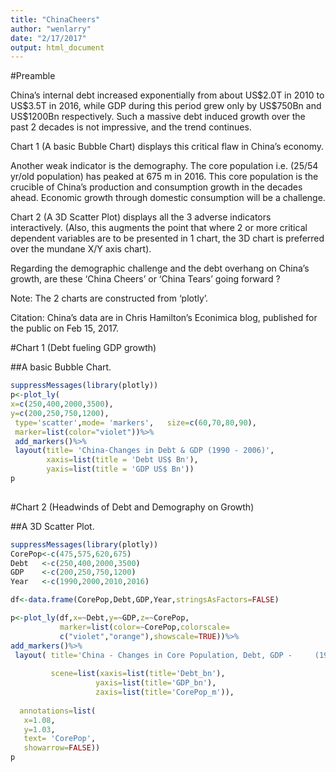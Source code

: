 ```yaml
---
title: "ChinaCheers"
author: "wenlarry"
date: "2/17/2017"
output: html_document
---
```

#Preamble

China's internal debt increased exponentially from about US$2.0T in 2010 to 
US$3.5T in 2016, while GDP during this period grew only by 
US$750Bn and US$1200Bn respectively. Such a massive debt induced growth over the past 2 decades is not impressive, and the trend continues. 

Chart 1 (A basic Bubble Chart) displays this critical flaw in China's economy.

Another weak indicator is the demography. The core population i.e. (25/54 yr/old population) has peaked at 675 m in 2016. This core population is the crucible of China's production and consumption growth in the decades ahead. Economic growth through domestic consumption will be a challenge.

Chart 2 (A 3D Scatter Plot) displays all the 3 adverse indicators interactively. (Also, this augments the point that where 2 or more critical dependent variables are to be presented in 1 chart, the 3D chart is preferred over the mundane X/Y axis chart). 

Regarding the demographic challenge and the debt overhang on China's growth, are these 'China Cheers' or 'China Tears' going forward ?


Note: The 2 charts are constructed from 'plotly'.

Citation: China's data are in Chris Hamilton's Econimica blog, published for the public on Feb 15, 2017.


#Chart 1 (Debt fueling GDP growth) 


##A basic Bubble Chart.


```r
suppressMessages(library(plotly))
p<-plot_ly(
x=c(250,400,2000,3500),
y=c(200,250,750,1200),
 type='scatter',mode= 'markers',   size=c(60,70,80,90), 
 marker=list(color="violet"))%>% 
 add_markers()%>% 
 layout(title= 'China-Changes in Debt & GDP (1990 - 2006)',
        xaxis=list(title = 'Debt US$ Bn'),
        yaxis=list(title = 'GDP US$ Bn'))
p
 
```

#Chart 2 (Headwinds of Debt and Demography on Growth) 

##A 3D  Scatter Plot.


```r
suppressMessages(library(plotly))
CorePop<-c(475,575,620,675)
Debt   <-c(250,400,2000,3500) 
GDP    <-c(200,250,750,1200)
Year   <-c(1990,2000,2010,2016) 

df<-data.frame(CorePop,Debt,GDP,Year,stringsAsFactors=FALSE) 

p<-plot_ly(df,x=~Debt,y=~GDP,z=~CorePop,
           marker=list(color=~CorePop,colorscale=
           c("violet","orange"),showscale=TRUE))%>%
add_markers()%>%
 layout( title='China - Changes in Core Population, Debt, GDP -     (1990-2006) - US$',
         
         scene=list(xaxis=list(title='Debt_bn'),
                   yaxis=list(title='GDP_bn'),
                   zaxis=list(title='CorePop_m')),
        
  annotations=list( 
   x=1.08,
   y=1.03,
   text= 'CorePop',
   showarrow=FALSE)) 
p
```





